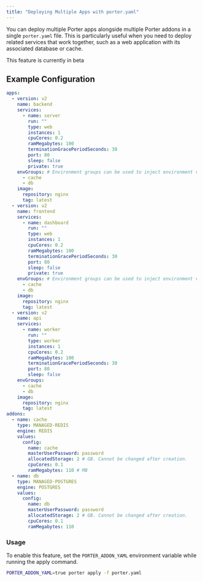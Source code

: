 ```yaml
---
title: "Deploying Multiple Apps with porter.yaml"
---
```


You can deploy multiple Porter apps alongside multiple Porter addons in a single `porter.yaml` file. This is particularly useful when you need to deploy related services that work together, such as a web application with its associated database or cache.

<Warning> This feature is currently in beta </Warning>

## Example Configuration

```yaml
apps:
  - version: v2
    name: backend
    services:
      - name: server
        run: ""
        type: web
        instances: 1
        cpuCores: 0.2
        ramMegabytes: 100
        terminationGracePeriodSeconds: 30
        port: 80
        sleep: false
        private: true
    envGroups: # Environment groups can be used to inject environment variables from the addons into the service.
      - cache
      - db
    image:
      repository: nginx
      tag: latest
  - version: v2
    name: frontend
    services:
      - name: dashboard
        run: ""
        type: web
        instances: 1
        cpuCores: 0.2
        ramMegabytes: 100
        terminationGracePeriodSeconds: 30
        port: 80
        sleep: false
        private: true
    envGroups: # Environment groups can be used to inject environment variables from the addons into the service.
      - cache
      - db
    image:
      repository: nginx
      tag: latest
  - version: v2
    name: api
    services:
      - name: worker
        run: ""
        type: worker
        instances: 1
        cpuCores: 0.2
        ramMegabytes: 100
        terminationGracePeriodSeconds: 30
        port: 80
        sleep: false
    envGroups:
      - cache
      - db
    image:
      repository: nginx
      tag: latest
addons:
  - name: cache
    type: MANAGED-REDIS
    engine: REDIS
    values:
      config:
        name: cache
        masterUserPassword: password
        allocatedStorage: 2 # GB. Cannot be changed after creation.
        cpuCores: 0.1
        ramMegabytes: 110 # MB
  - name: db
    type: MANAGED-POSTGRES
    engine: POSTGRES
    values:
      config:
        name: db
        masterUserPassword: password
        allocatedStorage: 2 # GB. Cannot be changed after creation.
        cpuCores: 0.1
        ramMegabytes: 110
```

### Usage

To enable this feature, set the `PORTER_ADDON_YAML` environment variable while running the apply command.

```bash
PORTER_ADDON_YAML=true porter apply -f porter.yaml
```

